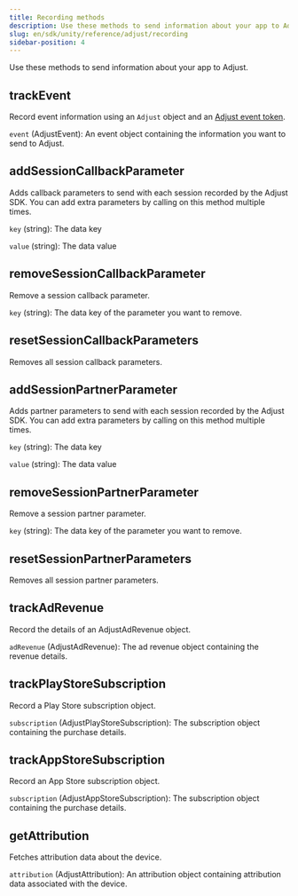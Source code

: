 ```yaml
---
title: Recording methods
description: Use these methods to send information about your app to Adjust.
slug: en/sdk/unity/reference/adjust/recording
sidebar-position: 4
---
```


Use these methods to send information about your app to Adjust.

<Function>

## trackEvent

Record event information using an `Adjust` object and an [Adjust event token](https://help.adjust.com/en/article/add-events#add-event).

<slot slot="signature">


<TrackEventSig />

</slot>

<slot slot="snippet">


<TrackEvent />

</slot>

<slot slot="parameters">

`event` (AdjustEvent): An event object containing the information you want to send to Adjust.

</slot>

</Function>

<Function>

## addSessionCallbackParameter

Adds callback parameters to send with each session recorded by the Adjust SDK. You can add extra parameters by calling on this method multiple times.

<slot slot="signature">


<AddSessionCallbackParameterSig />

</slot>

<slot slot="snippet">


<AddSessionCallbackParameter />

</slot>

<slot slot="parameters">

`key` (string): The data key

`value` (string): The data value

</slot>

</Function>

<Function>

## removeSessionCallbackParameter

Remove a session callback parameter.

<slot slot="signature">


<RemoveSessionCallbackParameterSig />

</slot>

<slot slot="snippet">


<RemoveSessionCallbackParameter />

</slot>

<slot slot="parameters">

`key` (string): The data key of the parameter you want to remove.

</slot>

</Function>

<Function>

## resetSessionCallbackParameters

Removes all session callback parameters.

<slot slot="signature">


<ResetSessionCallbackParametersSig />

</slot>

<slot slot="snippet">


<ResetSessionCallbackParameters />

</slot>

</Function>

<Function>

## addSessionPartnerParameter

Adds partner parameters to send with each session recorded by the Adjust SDK. You can add extra parameters by calling on this method multiple times.

<slot slot="signature">


<AddSessionPartnerParameterSig />

</slot>

<slot slot="snippet">


<AddSessionPartnerParameter />

</slot>

<slot slot="parameters">

`key` (string): The data key

`value` (string): The data value

</slot>

</Function>

<Function>

## removeSessionPartnerParameter

Remove a session partner parameter.

<slot slot="signature">


<RemoveSessionPartnerParameterSig />

</slot>

<slot slot="snippet">


<RemoveSessionPartnerParameter />

</slot>

<slot slot="parameters">

`key` (string): The data key of the parameter you want to remove.

</slot>

</Function>

<Function>

## resetSessionPartnerParameters

Removes all session partner parameters.

<slot slot="signature">


<ResetSessionPartnerParametersSig />

</slot>

<slot slot="snippet">


<ResetSessionPartnerParameters />

</slot>

</Function>

<Function>

## trackAdRevenue

Record the details of an AdjustAdRevenue object.

<slot slot="signature">


<TrackAdRevenueSig />

</slot>

<slot slot="snippet">


<TrackAdRevenue />

</slot>

<slot slot="parameters">

`adRevenue` (AdjustAdRevenue): The ad revenue object containing the revenue details.

</slot>

</Function>

<Function>

## trackPlayStoreSubscription

Record a Play Store subscription object.

<slot slot="signature">


<TrackPlayStoreSubscriptionSig />

</slot>

<slot slot="snippet">


<TrackPlayStoreSubscription />

</slot>

<slot slot="parameters">

`subscription` (AdjustPlayStoreSubscription): The subscription object containing the purchase details.

</slot>

</Function>

<Function>

## trackAppStoreSubscription

Record an App Store subscription object.

<slot slot="signature">


<TrackAppStoreSubscriptionSig />

</slot>

<slot slot="snippet">


<TrackAppStoreSubscription />

</slot>

<slot slot="parameters">

`subscription` (AdjustAppStoreSubscription): The subscription object containing the purchase details.

</slot>

</Function>

<Function>

## getAttribution

Fetches attribution data about the device.

<slot slot="signature">


<GetAttributionSig />

</slot>

<slot slot="snippet">


<GetAttribution />

</slot>

<slot slot="returns">

`attribution` (AdjustAttribution): An attribution object containing attribution data associated with the device.

</slot>

</Function>
